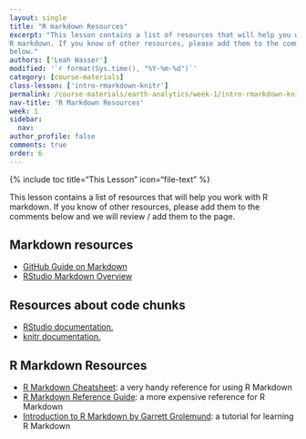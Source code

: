 ```yaml
---
layout: single
title: "R markdown Resources"
excerpt: "This lesson contains a list of resources that will help you work with
R markdown. If you know of other resources, please add them to the comments
below."
authors: ['Leah Wasser']
modified: '`r format(Sys.time(), "%Y-%m-%d")`'
category: [course-materials]
class-lesson: ['intro-rmarkdown-knitr']
permalink: /course-materials/earth-analytics/week-1/intro-rmarkdown-knitr6/
nav-title: 'R Markdown Resources'
week: 1
sidebar:
  nav:
author_profile: false
comments: true
order: 6
---
```


{% include toc title="This Lesson" icon="file-text" %}

This lesson contains a list of resources that will help you work with
R markdown. If you know of other resources, please add them to the comments
below and we will review / add them to the page.

<div class="notice--info" markdown="1">

## Markdown resources

* <a href="https://guides.github.com/features/mastering-markdown/" target="_blank">GitHub Guide on Markdown</a>
* <a href="http://rmarkdown.rstudio.com/authoring_basics.html" target="_blank"> RStudio Markdown Overview</a>


## Resources about code chunks

* <a href="http://rmarkdown.rstudio.com/authoring_rcodechunks.html" target="_blank"> RStudio documentation.</a>
* <a href="http://yihui.name/knitr/demo/output/" target="_blank"> knitr documentation.</a>


## R Markdown Resources

* <a href="http://www.rstudio.com/wp-content/uploads/2016/03/rmarkdown-cheatsheet-2.0.pdf" target="_blank"> R Markdown Cheatsheet</a>: a very handy reference for using R
Markdown
* <a href="http://www.rstudio.com/wp-content/uploads/2015/03/rmarkdown-reference.pdf" target="_blank"> R Markdown Reference Guide</a>: a more expensive reference for R
Markdown
* <a href="http://rmarkdown.rstudio.com/articles_intro.html" target="_blank"> Introduction to R Markdown by Garrett Grolemund</a>: a tutorial for learning R Markdown

</div>
